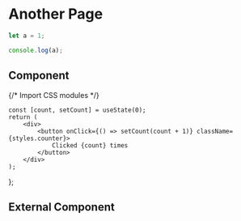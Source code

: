 # Another Page

```js filename="demo.js" {3} copy
let a = 1;

console.log(a);
```

## Component


{/* Import CSS modules */}

	const [count, setCount] = useState(0);
	return (
		<div>
			<button onClick={() => setCount(count + 1)} className={styles.counter}>
				Clicked {count} times
			</button>
		</div>
	);
};

<Counter />

## External Component


<Counters />
